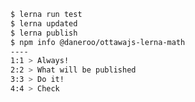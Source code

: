 

```bash Workflow
$ lerna run test
$ lerna updated
$ lerna publish
$ npm info @daneroo/ottawajs-lerna-math
----
1:1 > Always!
2:2 > What will be published
3:3 > Do it!
4:4 > Check
```

